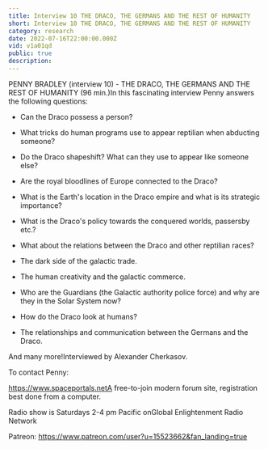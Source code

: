 ```yaml
---
title: Interview 10 THE DRACO, THE GERMANS AND THE REST OF HUMANITY
short: Interview 10 THE DRACO, THE GERMANS AND THE REST OF HUMANITY
category: research
date: 2022-07-16T22:00:00.000Z
vid: v1a01qd
public: true
description:
---
```

PENNY BRADLEY (interview 10) - THE DRACO, THE GERMANS AND THE REST OF HUMANITY (96 min.)In this fascinating interview Penny answers the following questions:

- Can the Draco possess a person?

- What tricks do human programs use to appear reptilian when abducting someone?

- Do the Draco shapeshift? What can they use to appear like someone else?

- Are the royal bloodlines of Europe connected to the Draco?

- What is the Earth's location in the Draco empire and what is its strategic importance?

- What is the Draco's policy towards the conquered worlds, passersby etc.?

- What about the relations between the Draco and other reptilian races?

- The dark side of the galactic trade.

- The human creativity and the galactic commerce.

- Who are the Guardians (the Galactic authority police force) and why are they in the Solar System now?

- How do the Draco look at humans?

- The relationships and communication between the Germans and the Draco.

And many more!Interviewed by Alexander Cherkasov.

To contact Penny:

https://www.spaceportals.net​​​​A free-to-join modern forum site, registration best done from a computer.

Radio show is Saturdays 2-4 pm Pacific onGlobal Enlightenment Radio Network

Patreon: https://www.patreon.com/user?u=15523662&fan_landing=true
